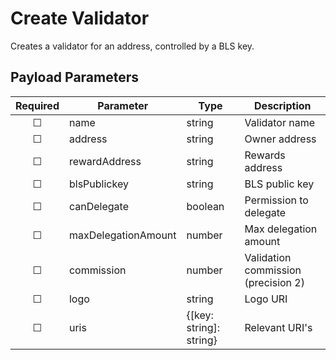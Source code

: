 # Create Validator
Creates a validator for an address, controlled by a BLS key.

## Payload Parameters
|  Required  |      Parameter       |    Type    |           Description               |
|:----------:|----------------------|------------|-------------------------------------|
|   &#9744;  |        name          |   string   | Validator name                      |
|   &#9744;  |       address        |   string   | Owner address                       |
|   &#9744;  |    rewardAddress     |   string   | Rewards address                     |
|   &#9744;  |    blsPublickey      |   string   | BLS public key                      |
|   &#9744;  |     canDelegate      |  boolean   | Permission to delegate              |
|   &#9744;  | maxDelegationAmount  |   number   | Max delegation amount               |
|   &#9744;  |     commission       |   number   | Validation commission (precision 2) |
|   &#9744;  |        logo          |   string   | Logo URI                            |
|   &#9744;  |        uris          | {[key: string]: string} | Relevant URI's          |
